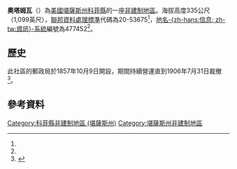 {{noteTA
|1=zh-hans:县;zh-hk:縣;zh-tw:郡;
}}
{{Infobox settlement
|official_name = 奧塔姆瓦
|native_name = Ottumwa
|settlement_type = [[非建制地區|非建制地區]] 
|nickname = 
|motto =
|pushpin_map=USA Kansas
|coordinates_region = US-KS
|subdivision_type = [[世界政區索引|國家]]
|subdivision_name = [[美国|美国]]
|subdivision_type1 = [[美國行政區劃|州]]
|subdivision_name1 = [[堪薩斯州|堪薩斯州]]
|subdivision_type2 = [[堪薩斯州行政區劃|縣]]
|subdivision_name2 = [[科菲縣_(堪薩斯州)|科菲縣]]
|unit_pref  =  
|population_as_of = 
|population_footnotes = 
|population_total = 
|population_density_km2 = 
|timezone = [[北美中部时区|CST]]
|utc_offset = -6
|timezone_DST = CDT
|utc_offset_DST = -5
|elevation_footnotes = 
|elevation_m = 335
|elevation_ft = 1099
|latd = 38|latm = 16|lats = 40|latNS = N
|longd = 95|longm = 47|longs = 56|longEW = W
|coordinates_display=%
|area_code = [[電話區號620|620]]
|blank_name = [[聯邦資料處理標準|FIPS編碼]]
|blank_info = 20-53675<ref name="gnis"/>
|blank1_name = [[地名信息系统|GNIS編號]]
|blank1_info = 477452<ref name=gnis>{{GNIS|477452|name=Ottumwa, Kansas}}</ref>
|website = 
}}

'''奧塔姆瓦'''（{{lang|en|'''Ottumwa'''}}）為[[美國|美國]][[堪薩斯州|堪薩斯州]][[科菲縣_(堪薩斯州)|科菲縣]]的一座[[非建制地區|非建制地區]]。海拔高度335公尺（1,099英尺），[[聯邦資料處理標準|聯邦資料處理標準]]代碼為20-53675<ref name="gnis"/>，[[地名信息系统|地名-{zh-hans:信息; zh-tw:資訊}-系統]]編號為477452<ref name=gnis/>。

==歷史==
此社區的郵政局於1857年10月9日開設，期間持續營運直到1906年7月31日裁撤<ref>{{cite web | url=http://www.kshs.org/geog/geog_postoffices/search/county:CF | title=Kansas Post Offices, 1828-1961 | publisher=Kansas Historical Society | accessdate=2 August 2014 | archive-url=https://web.archive.org/web/20131009123958/http://www.kshs.org/geog/geog_postoffices/search/county:CF | archive-date=2013-10-09 | dead-url=yes }}</ref>。

==參考資料==
{{Reflist}}

{{科菲縣 (堪薩斯州)}}

{{DEFAULTSORT:Ottumwa}}
[[Category:科菲縣非建制地區_(堪薩斯州)|Category:科菲縣非建制地區 (堪薩斯州)]]
[[Category:堪薩斯州非建制地區|Category:堪薩斯州非建制地區]]

{{CoffeyCountyKS-geo-stub}}